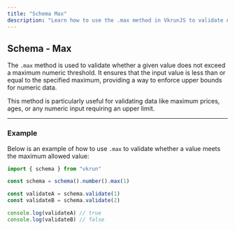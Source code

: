 ```yaml
---
title: "Schema Max"
description: "Learn how to use the .max method in VkrunJS to validate numeric inputs with a maximum value constraint."
---
```


## Schema - Max

The `.max` method is used to validate whether a given value does not exceed a maximum numeric threshold. It ensures that the input value is less than or equal to the specified maximum, providing a way to enforce upper bounds for numeric data.

This method is particularly useful for validating data like maximum prices, ages, or any numeric input requiring an upper limit.

---

### Example

Below is an example of how to use `.max` to validate whether a value meets the maximum allowed value:

```ts
import { schema } from "vkrun"

const schema = schema().number().max(1)

const validateA = schema.validate(1)
const validateB = schema.validate(2)

console.log(validateA) // true
console.log(validateB) // false
```